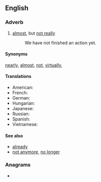 ==English==

===Adverb===
{{en-adv|-}}



# [[almost]], but [[not really]]
#: We have not finished an action yet.

====Synonyms====
[[nearly]], [[almost]], [[not]], [[virtually]],
====Translations====
{{trans-top|nearly}}
* American: {{nearly}}
* French: {{t+|fr|presque}}
* German: {{t|de|nahezu}}
* Hungarian: {{t|hu|közel}}
* Japanese: {{t|jp|ほぼ}}
* Russian: {{t|ru|около}}
* Spanish: {{t|es|casi}}
* Vietnamese: {{t+|vi|Gần}}
{{trans-bottom}}

====See also====
* [[already]]
* [[not anymore]], [[no longer]]

===Anagrams===
* {{anagrams|en|a=enotty|yotten}}